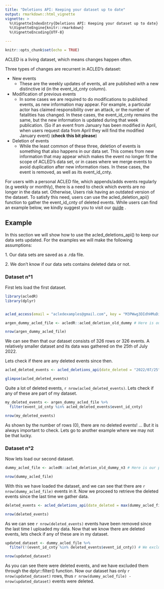```yaml
---
title: "Deletions API: Keeping your dataset up to date"
output: rmarkdown::html_vignette
vignette: >
  %\VignetteIndexEntry{Deletions API: Keeping your dataset up to date}
  %\VignetteEngine{knitr::rmarkdown}
  %\VignetteEncoding{UTF-8}

---
```


```r
knitr::opts_chunk$set(echo = TRUE)
```


ACLED is a living dataset, which means changes happen often.

Three types of changes are recurrent in ACLED's dataset:

-   New events
    -   These are the weekly updates of events, all are published with a new distinctive id (in the event_id_cnty column).
-   Modification of previous events
    -   In some cases we are required to do modifications to published events, as new information may appear. For example, a particular actor has claimed responsibility over an attack, or the number of fatalities has changed. In these cases, the event_id_cnty remains the same, but the new information is updated during that week publication. (So if an event from January has been modified in April, when users request data from April they will find the modified January event) (**check this bit please**)
-   Deletion of events
    -   While the least common of these three, deletion of events is something that also happens in our data set. This comes from new information that may appear which makes the event no longer fit the scope of ACLED's data set, or in cases where we merge events to avoid duplication after new information rises. In these cases, the event is removed, as well as its event_id_cnty.

For users with a personal ACLED file, which appends/adds events regularly (e.g weekly or monthly), there is a need to check which events are no longer in the data set. Otherwise, Users risk having an outdated version of the dataset. To satisfy this need, users can use the acled_deletion_api() function to gather the event_id_cnty of deleted events. While users can find an example below, we kindly suggest you to visit our [guide](https://acleddata.com/download/35179/) .

## Example

In this section we will show how to use the acled_deletions_api() to keep our data sets updated. For the examples we will make the following assumptions:

1\. Our data sets are saved as a .rda file.

2\. We don't know if our data sets contains deleted data or not.

### Dataset n°1

First lets load the first dataset.

```r

library(acledR)
library(dplyr)


acled_access(email = "acledexamples@gmail.com", key = "M3PWwg3DIdhHMuDiilp5") #  This is an example, you will need to input your credentials.

argen_dummy_acled_file <- acledR::acled_deletion_old_dummy # Here is our old personal ACLED dataset

nrow(argen_dummy_acled_file)

```

We can see then that our dataset consists of 326 rows or 326 events. A relatively smaller dataset and its data was gathered on the 25th of July 2022.

Lets check if there are any deleted events since then.

```r

acled_deleted_events <- acled_deletions_api(date_deleted = "2022/07/25")
```

```r
glimpse(acled_deleted_events)
```

Quite a lot of deleted events, `r nrow(acled_deleted_events)`. Lets check if any of these are part of my dataset.

```r

my_deleted_events <- argen_dummy_acled_file %>%
  filter(event_id_cnty %in% acled_deleted_events$event_id_cnty)

nrow(my_deleted_events)

```

As shown by the number of rows (0), there are no deleted events! ... But it is always important to check. Lets go to another example where we may not be that lucky.

### Dataset n°2

Now lets load our second dataset.

```r

dummy_acled_file <- acledR::acled_deletion_old_dummy_n3 # Here is our personal ACLED dataset

nrow(dummy_acled_file)

```

With this we have loaded the dataset, and we can see that there are `r nrow(dummy_acled_file)` events in it. Now we proceed to retrieve the deleted events since the last time we gather data.

```r

deleted_events <- acled_deletions_api(date_deleted = max(dummy_acled_file$timestamp)) # We are using the largest Unix timestamp as that is the last time we gathered data. 

nrow(deleted_events)

```

As we can see `r nrow(deleted_events)` events have been removed since the last time I uploaded my data. Now that we know there are deleted events, lets check if any of these are in my dataset.

```r

updated_dataset <- dummy_acled_file %>%
  filter(!(event_id_cnty %in% deleted_events$event_id_cnty)) # We exclude every event_id_cnty that also appears in the deleted_events result

nrow(updated_dataset)
```

As you can see there were deleted events, and we have excluded them through the dplyr::filter() function. Now our dataset has only `r nrow(updated_dataset)` rows, thus `r nrow(dummy_acled_file) - nrow(updated_dataset)` events were deleted.
